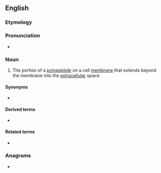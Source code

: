 ==English==

===Etymology===
{{prefix|ecto|domain|lang=en}}

===Pronunciation===
* {{a|US}} {{IPA|ˈɛktoʊdoʊˌmeɪn|lang=en}}

===Noun===
{{en-noun}}
{{wikipedia}}

# {{lb|en|biochemistry}} The portion of a [[polypeptide]] on a cell [[membrane]] that extends beyond the membrane into the [[extracellular]] space.

====Synonyms====
* {{l|en|exodomain}}

====Derived terms====
* {{l|en|ectodomain shedding}}

====Related terms====
* {{l|en|endodomain}}

===Anagrams===
* {{anagrams|en|a=acdeimnoot|adenotomic}}